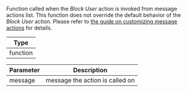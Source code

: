 Function called when the *Block User* action is invoked from message actions list.
This function does not override the default behavior of the *Block User* action.
Please refer to [the guide on customizing message actions](../../../../guides/message_actions_customization.mdx) for details.

| Type |
| - |
| function |

| Parameter | Description |
| - | - |
| message | message the action is called on |

